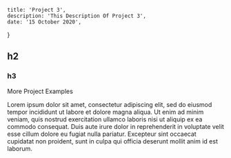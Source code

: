 
	title: 'Project 3',
	description: 'This Description Of Project 3',
	date: '15 October 2020',
}

<Portfolio data={metadata}>


## h2

### h3

More Project Examples

Lorem ipsum dolor sit amet, consectetur adipiscing elit, sed do
eiusmod tempor incididunt ut labore et dolore magna aliqua. Ut
enim ad minim veniam, quis nostrud exercitation ullamco laboris
nisi ut aliquip ex ea commodo consequat. Duis aute irure dolor
in reprehenderit in voluptate velit esse cillum dolore eu fugiat
nulla pariatur. Excepteur sint occaecat cupidatat non proident,
sunt in culpa qui officia deserunt mollit anim id est laborum.

</Portfolio>

